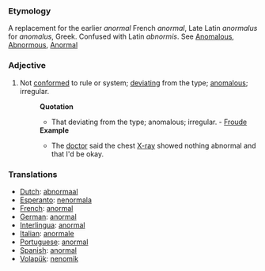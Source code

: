 ===Etymology===
A replacement for the earlier ''anormal'' French ''anormal'', Late Latin ''anormalus'' for ''anomalus'', Greek. Confused with Latin ''abnormis''. See [[Anomalous]], [[Abnormous]], [[Anormal]]
===Adjective===
#Not [[conformed]] to rule or system; [[deviating]] from the type; [[anomalous]]; irregular.
#:'''Quotation'''
#:*That deviating from the type; anomalous; irregular. - [[Froude]]
#:'''Example'''
#:*The [[doctor]] said the chest [[X-ray]] showed nothing abnormal and that I'd be okay.

=== Translations ===
*[[Dutch]]: [[abnormaal]]
*[[Esperanto]]: [[nenormala]]
*[[French]]: [[anormal]]
*[[German]]: [[anormal]]
*[[Interlingua]]: [[anormal]]
*[[Italian]]: [[anormale]]
*[[Portuguese]]: [[anormal]]
*[[Spanish]]: [[anormal]]
*[[Volapük]]: [[nenomik]]